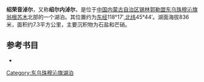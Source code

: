 '''绍荣音淖尔'''，又称'''绍尔内淖尔'''，是位于[[中国|中国]][[内蒙古自治区|内蒙古自治区]][[锡林郭勒盟|锡林郭勒盟]][[东乌珠穆沁旗|东乌珠穆沁旗]][[翁根苏木|翁根苏木]]北部的一个湖泊。其位置约为[[东经|东经]]118°17′,[[北纬|北纬]]45°44′。湖面海拔836米，面积约7.3平方公里，主要沉积物为石盐和芒硝。

== 参考书目 ==
*{{cite book|author=牧寒 |title=《内蒙古湖泊》 |year=2003 |publisher=内蒙古人民出版社 |isbn=9787204039883  }}
{{内蒙古小作品}}

[[Category:东乌珠穆沁旗湖泊|Category:东乌珠穆沁旗湖泊]]